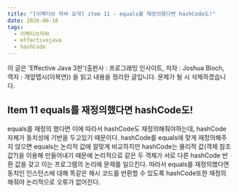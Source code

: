 ```yaml
---
title: "[이펙티브 자바 요약] item 11 - equals를 재정의했다면 hashCode도!"
date: 2020-06-16
tags:
  - 이펙티브자바
  - effectivejava
  - hashCode
---
```

 이 글은 'Effective Java 3판'(출판사 : 프로그래밍 인사이트, 저자 : Joshua Bloch, 역자 : 개앞맵시(이복연)) 을 읽고 내용을 정리한 글입니다. 문제가 될 시 삭제하겠습니다.
## Item 11 equals를 재정의했다면 hashCode도!
 equals를 재정의 했다면 이에 따라서 hashCode도 재정의해줘야하는데, hashCode자체가 동치성에 기반을 두고있기 때문이다. hashCode를 equals에 맞게 재정의해주지 않으면 equals는 논리적 값에 알맞게 비교하지만 hashCode는 물리적 값(객체 참조값?)을 이용해 만들어내기 때문에 논리적으로 같은 두 객체가 서로 다른 hashCode 반환 값을 갖고 이는 프로그램의 논리에 문제를 일으킨다. 따라서 equals를 재정의했다면 동치인 인스턴스에 대해 똑같은 해시 코드를 반환할 수 있도록 hashCode또한 재정의 해줘야 논리적으로 오류가 없어진다.
